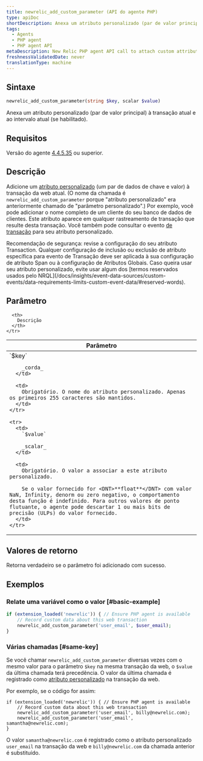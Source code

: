 ```yaml
---
title: newrelic_add_custom_parameter (API do agente PHP)
type: apiDoc
shortDescription: Anexa um atributo personalizado (par de valor principal) à transação atual e ao intervalo atual (se habilitado).
tags:
  - Agents
  - PHP agent
  - PHP agent API
metaDescription: New Relic PHP agent API call to attach custom attributes to your transaction data.
freshnessValidatedDate: never
translationType: machine
---
```


## Sintaxe

```php
newrelic_add_custom_parameter(string $key, scalar $value)
```

Anexa um atributo personalizado (par de valor principal) à transação atual e ao intervalo atual (se habilitado).

## Requisitos

Versão do agente [4.4.5.35](/docs/release-notes/agent-release-notes/php-release-notes/php-agent-44535) ou superior.

## Descrição

Adicione um [atributo personalizado](/docs/agents/manage-apm-agents/agent-data/collect-custom-attributes) (um par de dados de chave e valor) à transação da web atual. (O nome da chamada é `newrelic_add_custom_parameter` porque "atributo personalizado" era anteriormente chamado de "parâmetro personalizado".) Por exemplo, você pode adicionar o nome completo de um cliente do seu banco de dados de clientes. Este atributo aparece em qualquer rastreamento de transação que resulte desta transação. Você também pode consultar o evento [de transação](/docs/insights/explore-data/attributes/apm-default-attributes-insights) para seu atributo personalizado.

<Callout variant="important">
  Recomendação de segurança: revise a configuração do seu atributo Transaction. Qualquer configuração de inclusão ou exclusão de atributo específica para evento de Transação deve ser aplicada à sua configuração de atributo Span ou à configuração de Atributos Globais.
</Callout>

<Callout variant="important">
  Caso queira usar seu atributo personalizado, evite usar algum dos [termos reservados usados pelo NRQL](/docs/insights/event-data-sources/custom-events/data-requirements-limits-custom-event-data/#reserved-words).
</Callout>

## Parâmetro

<table>
  <thead>
    <tr>
      <th width="25%">
        Parâmetro
      </th>

      <th>
        Descrição
      </th>
    </tr>
  </thead>

  <tbody>
    <tr>
      <td>
        `$key`

        _corda_
      </td>

      <td>
        Obrigatório. O nome do atributo personalizado. Apenas os primeiros 255 caracteres são mantidos.
      </td>
    </tr>

    <tr>
      <td>
        `$value`

        _scalar_
      </td>

      <td>
        Obrigatório. O valor a associar a este atributo personalizado.

        Se o valor fornecido for <DNT>**float**</DNT> com valor NaN, Infinity, denorm ou zero negativo, o comportamento desta função é indefinido. Para outros valores de ponto flutuante, o agente pode descartar 1 ou mais bits de precisão (ULPs) do valor fornecido.
      </td>
    </tr>
  </tbody>
</table>

## Valores de retorno

Retorna verdadeiro se o parâmetro foi adicionado com sucesso.

## Exemplos

### Relate uma variável como o valor [#basic-example]

```php
if (extension_loaded('newrelic')) { // Ensure PHP agent is available
    // Record custom data about this web transaction
    newrelic_add_custom_parameter('user_email', $user_email);
}
```

### Várias chamadas [#same-key]

Se você chamar `newrelic_add_custom_parameter` diversas vezes com o mesmo valor para o parâmetro `$key` na mesma transação da web, o `$value` da última chamada terá precedência. O valor da última chamada é registrado como [atributo personalizado](/docs/agents/manage-apm-agents/agent-data/collect-custom-attributes/) na transação da web.

Por exemplo, se o código for assim:

```
if (extension_loaded('newrelic')) { // Ensure PHP agent is available
    // Record custom data about this web transaction
    newrelic_add_custom_parameter('user_email', billy@newrelic.com);
    newrelic_add_custom_parameter('user_email', samantha@newrelic.com);
}
```

O valor `samantha@newrelic.com` é registrado como o atributo personalizado `user_email` na transação da web e `billy@newrelic.com` da chamada anterior é substituído.
